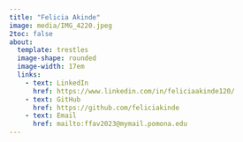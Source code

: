 ```yaml
---
title: "Felicia Akinde"
image: media/IMG_4220.jpeg
2toc: false
about: 
  template: trestles
  image-shape: rounded
  image-width: 17em
  links:
    - text: LinkedIn
      href: https://www.linkedin.com/in/feliciaakinde120/
    - text: GitHub
      href: https://github.com/feliciakinde
    - text: Email
      href: mailto:ffav2023@mymail.pomona.edu
---
```


